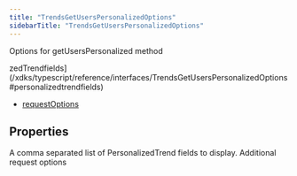 ```yaml
---
title: "TrendsGetUsersPersonalizedOptions"
sidebarTitle: "TrendsGetUsersPersonalizedOptions"
---
```


Options for getUsersPersonalized method

zedTrendfields](/xdks/typescript/reference/interfaces/TrendsGetUsersPersonalizedOptions#personalizedtrendfields)
- [requestOptions](/xdks/typescript/reference/interfaces/TrendsGetUsersPersonalizedOptions#requestoptions)

## Properties

<ParamField name="personalizedTrendfields" type="string[]">
A comma separated list of PersonalizedTrend fields to display.
</ParamField>





<ParamField name="requestOptions" type="[RequestOptions](/xdks/typescript/reference/interfaces/RequestOptions)">
Additional request options
</ParamField>




